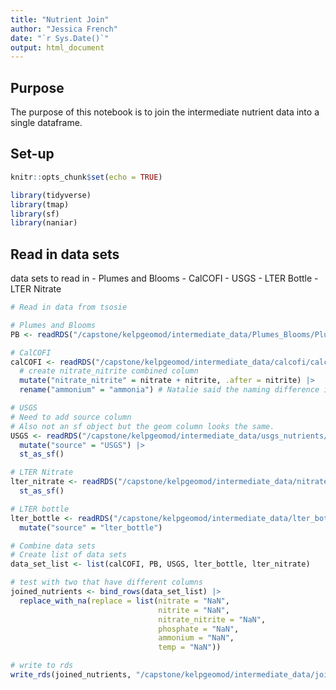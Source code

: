 ```yaml
---
title: "Nutrient Join"
author: "Jessica French"
date: "`r Sys.Date()`"
output: html_document
---
```

## Purpose

The purpose of this notebook is to join the intermediate nutrient data into a single dataframe. 

## Set-up

```r
knitr::opts_chunk$set(echo = TRUE)
```

```r
library(tidyverse)
library(tmap)
library(sf)
library(naniar)
```

## Read in data sets

data sets to read in
- Plumes and Blooms
- CalCOFI
- USGS
- LTER Bottle
- LTER Nitrate

```r
# Read in data from tsosie

# Plumes and Blooms
PB <- readRDS("/capstone/kelpgeomod/intermediate_data/Plumes_Blooms/Plumes_Blooms.RDS") 

# CalCOFI
calCOFI <- readRDS("/capstone/kelpgeomod/intermediate_data/calcofi/calcofi_nutrients.RDS") |> 
  # create nitrate_nitrite combined column 
  mutate("nitrate_nitrite" = nitrate + nitrite, .after = nitrite) |> 
  rename("ammonium" = "ammonia") # Natalie said the naming difference is likely do to how each data source quantified the measurement but it was okay to combine them. 

# USGS
# Need to add source column 
# Also not an sf object but the geom column looks the same.
USGS <- readRDS("/capstone/kelpgeomod/intermediate_data/usgs_nutrients/usgs_sp_data.rds") |> 
  mutate("source" = "USGS") |> 
  st_as_sf()

# LTER Nitrate
lter_nitrate <- readRDS("/capstone/kelpgeomod/intermediate_data/nitrate/lter_nitrate.RDS") |> 
  st_as_sf()

# LTER bottle 
lter_bottle <- readRDS("/capstone/kelpgeomod/intermediate_data/lter_bottle_nutrients/lter_bottle_new_coords_2014_2022_geom.RDS") |> 
  mutate("source" = "lter_bottle")
```

```r
# Combine data sets
# Create list of data sets
data_set_list <- list(calCOFI, PB, USGS, lter_bottle, lter_nitrate)

# test with two that have different columns
joined_nutrients <- bind_rows(data_set_list) |> 
  replace_with_na(replace = list(nitrate = "NaN", 
                                 nitrite = "NaN", 
                                 nitrate_nitrite = "NaN", 
                                 phosphate = "NaN", 
                                 ammonium = "NaN", 
                                 temp = "NaN"))

```


```r
# write to rds
write_rds(joined_nutrients, "/capstone/kelpgeomod/intermediate_data/joined_nutrients/joined_nutrients.RDS")
```

